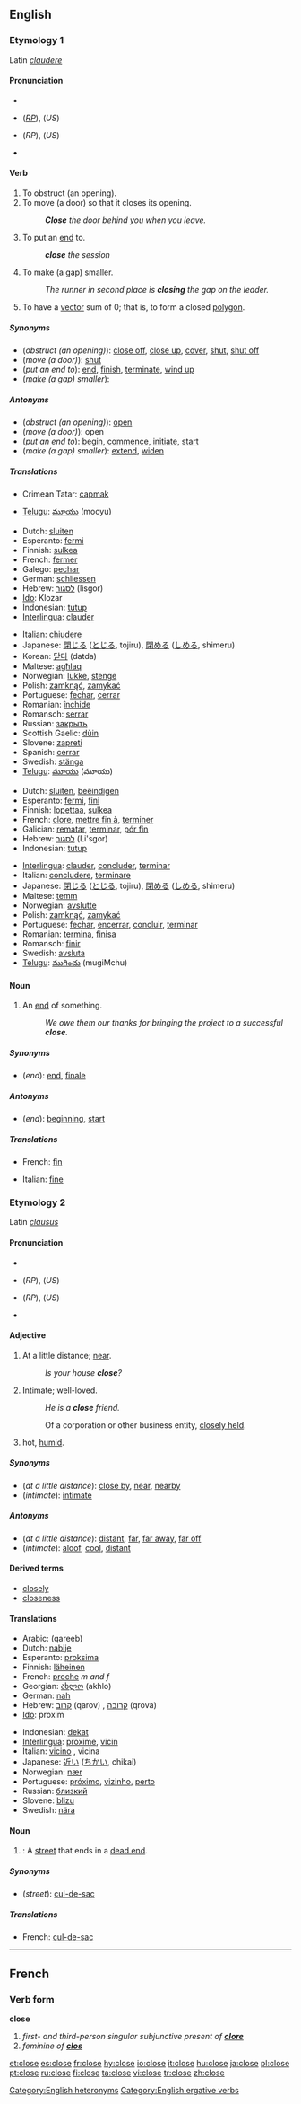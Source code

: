 ==English==

{{rank|turn|hold|cause|418|close|England|sense|ten}}

===Etymology 1===
Latin ''[[claudere]]''

====Pronunciation====
*{{AHD|klōz}}
*{{IPA|/kləʊz/}} (''[[RP]]''), {{IPA|/kloʊz/}} (''US'')
*{{SAMPA|/kl@Uz/}} (''RP''), {{SAMPA|/kloUz/}} (''US'')
*{{audio|en-us-close-verb.ogg|Audio (US)}}

====Verb====
{{en-verb|clos|ing}}

# To obstruct (an opening).
# To move (a door) so that it closes its opening.
#:'''''Close''' the door behind you when you leave.''
# To put an [[end]] to.
#:'''''close''' the session''
# To make (a gap) smaller.
#:''The runner in second place is '''closing''' the gap on the leader.''
# {{surveying}} To have a [[vector]] sum of 0; that is, to form a closed [[polygon]].

=====Synonyms=====
*(''obstruct (an opening)''): [[close off]], [[close up]], [[cover]], [[shut]], [[shut off]]
*(''move (a door)''): [[shut]]
*(''put an end to''): [[end]], [[finish]], [[terminate]], [[wind up]]
*(''make (a gap) smaller''):

=====Antonyms=====
*(''obstruct (an opening)''): [[open]]
*(''move (a door)''): open
*(''put an end to''): [[begin]], [[commence]], [[initiate]], [[start]]
*(''make (a gap) smaller''): [[extend]], [[widen]]

=====Translations=====
{{trans-top|obstruct (an opening)}}
*Crimean Tatar: [[capmak]]
{{trans-mid}}
*[[Telugu]]: [[మూయు]] (mooyu)
{{trans-bottom}}

{{trans-top|move (a door)}}
*Dutch: [[sluiten]]
*Esperanto: [[fermi]]
*Finnish: [[sulkea]]
*French: [[fermer]]
*Galego: [[pechar]]
*German: [[schliessen]]
*Hebrew: [[לסגור]] (lisgor)
*[[Ido]]: Klozar
*Indonesian: [[tutup]]
*[[Interlingua]]: [[clauder]]
{{trans-mid}}
*Italian: [[chiudere]]
*Japanese: [[閉じる]] ([[とじる]], tojiru), [[閉める]] ([[しめる]], shimeru)
*Korean: [[닫다]] (datda)
*Maltese: [[agħlaq]] 
*Norwegian: [[lukke]], [[stenge]]
*Polish: [[zamknąć]], [[zamykać]]
*Portuguese: [[fechar]], [[cerrar]]
*Romanian: [[închide]]
*Romansch: [[serrar]]
*Russian: [[закрыть]]
*Scottish Gaelic: [[dùin]]
*Slovene: [[zapreti]]
*Spanish: [[cerrar]]
*Swedish: [[stänga]]
*[[Telugu]]: [[మూయు]] (మూయు)
{{trans-bottom}}

{{trans-top|put an end to}}
*Dutch: [[sluiten]], [[beëindigen]]
*Esperanto: [[fermi]], [[fini]]
*Finnish: [[lopettaa]], [[sulkea]]
*French: [[clore]], [[mettre fin à]], [[terminer]]
*Galician: [[rematar]], [[terminar]], [[pór fin]]
*Hebrew: [[לסגור]] (Li'sgor)
*Indonesian: [[tutup]]
{{trans-mid}}
*[[Interlingua]]: [[clauder]], [[concluder]], [[terminar]]
*Italian: [[concludere]], [[terminare]]
*Japanese: [[閉じる]] ([[とじる]], tojiru), [[閉める]] ([[しめる]], shimeru)
*Maltese: [[temm]] 
*Norwegian: [[avslutte]]
*Polish: [[zamknąć]], [[zamykać]]
*Portuguese: [[fechar]], [[encerrar]], [[concluir]], [[terminar]]
*Romanian: [[termina]], [[finisa]]
*Romansch: [[finir]]
*Swedish: [[avsluta]]
*[[Telugu]]: [[ముగించు]] (mugiMchu)
{{trans-bottom}}

====Noun====
{{en-noun}}

# An [[end]] of something.
#:''We owe them our thanks for bringing the project to a successful '''close'''.''

=====Synonyms=====
*(''end''): [[end]], [[finale]]

=====Antonyms=====
*(''end''): [[beginning]], [[start]]

=====Translations=====
{{trans-top|end of something}}
*French: [[fin#French|fin]] {{f}}
{{trans-mid}}
*Italian: [[fine#Italian|fine]] {{f}}
{{trans-bottom}}

===Etymology 2===
Latin ''[[clausus]]''

====Pronunciation====
*{{AHD|klōs}}
*{{IPA|/kləʊs/}} (''RP''), {{IPA|/kloʊs/}} (''US'')
*{{SAMPA|/kl@Us/}} (''RP''), {{SAMPA|/kloUs/}} (''US'')
*{{audio|en-us-close-adj.ogg|Audio (US)}}

====Adjective====
{{en-adj|clos|er}}

# At a little distance; [[near]].
#:''Is your house '''close'''?''
# Intimate; well-loved.
#:''He is a '''close''' friend.''
#: {{law}} Of a corporation or other business entity, [[closely held]].
# {{context|Ireland|weather}} hot, [[humid]].

=====Synonyms=====
*(''at a little distance''): [[close by]], [[near]], [[nearby]]
*(''intimate''): [[intimate]]

=====Antonyms=====
*(''at a little distance''): [[distant]], [[far]], [[far away]], [[far off]]
*(''intimate''): [[aloof]], [[cool]], [[distant]]

====Derived terms====
*[[closely]] {{pos_adv}}
*[[closeness]] {{pos_n}}

====Translations====
{{rfc-level|Translations at L3+}}
{{trans-top|at a little distance}}
*Arabic: {{ARchar|[[قريب]]}} (qareeb)
*Dutch: [[nabije]]
*Esperanto: [[proksima]]
*Finnish: [[läheinen]]
*French: [[proche]] ''m and f''
*Georgian: [[ახლო]] (akhlo)
*German: [[nah]]
*Hebrew: [[קרוב]] (qarov) {{m}}, [[קרובה]] (qrova) {{f}}
*[[Ido]]: proxim
{{trans-mid}}
*Indonesian: [[dekat]]
*[[Interlingua]]: [[proxime]], [[vicin]]
*Italian: [[vicino]] {{m}}, vicina {{f}}
*Japanese: [[近い]] ([[ちかい]], chikai)
*Norwegian: [[nær]]
*Portuguese: [[próximo]], [[vizinho]], [[perto]]
*Russian: [[близкий]]
*Slovene: [[blizu]]
*Swedish: [[nära]]
{{trans-bottom}}

{{trans-top|intimate}}
{{trans-mid}}
{{trans-bottom}}

====Noun====
{{en-noun}}

# {{UK}}: A [[street]] that ends in a [[dead end]].
<!--please add sense of "cathedral close"-->

=====Synonyms=====
*(''street''): [[cul-de-sac]]

=====Translations=====
{{trans-top|street}}
*French: [[cul-de-sac]] {{m}}
{{trans-mid}}
{{trans-bottom}}

[[Category:English heteronyms]]
[[Category:English ergative verbs]]

----

==French==

===Verb form===
'''close'''

# ''first- and third-person singular subjunctive present of '''[[clore]]'''''
# ''feminine of '''[[clos]]'''''

[[et:close]]
[[es:close]]
[[fr:close]]
[[hy:close]]
[[io:close]]
[[it:close]]
[[hu:close]]
[[ja:close]]
[[pl:close]]
[[pt:close]]
[[ru:close]]
[[fi:close]]
[[ta:close]]
[[vi:close]]
[[tr:close]]
[[zh:close]]